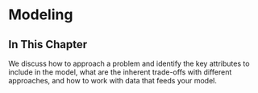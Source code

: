 # Modeling

## In This Chapter

We discuss how to approach a problem and identify the key attributes to include in the model, what are the inherent trade-offs with different approaches, and how to work with data that feeds your model.